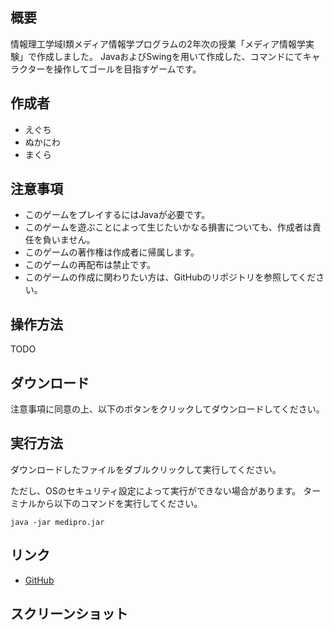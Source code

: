 
## 概要

情報理工学域I類メディア情報学プログラムの2年次の授業「メディア情報学実験」で作成しました。
JavaおよびSwingを用いて作成した、コマンドにてキャラクターを操作してゴールを目指すゲームです。

## 作成者

- えぐち
- ぬかにわ
- まくら

## 注意事項

- このゲームをプレイするにはJavaが必要です。
- このゲームを遊ぶことによって生じたいかなる損害についても、作成者は責任を負いません。
- このゲームの著作権は作成者に帰属します。
- このゲームの再配布は禁止です。
- このゲームの作成に関わりたい方は、GitHubのリポジトリを参照してください。

## 操作方法

TODO

## ダウンロード

注意事項に同意の上、以下のボタンをクリックしてダウンロードしてください。

<DownloadButton />

## 実行方法

ダウンロードしたファイルをダブルクリックして実行してください。

ただし、OSのセキュリティ設定によって実行ができない場合があります。
ターミナルから以下のコマンドを実行してください。

```
java -jar medipro.jar
```

## リンク

- [GitHub](https://github.com/eguchi1611/medipro)

## スクリーンショット

<Gallery />
